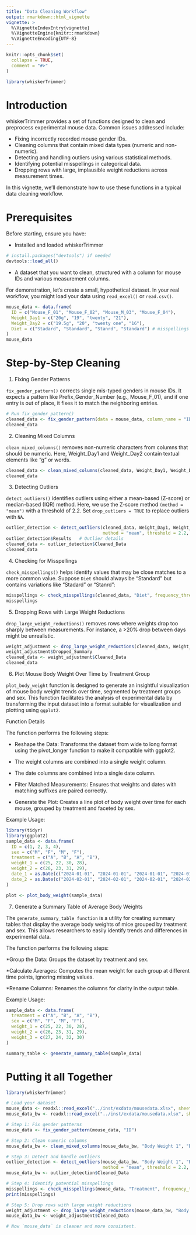 ```yaml
---
title: "Data Cleaning Workflow"
output: rmarkdown::html_vignette
vignette: >
  %\VignetteIndexEntry{vignette}
  %\VignetteEngine{knitr::rmarkdown}
  %\VignetteEncoding{UTF-8}
---
```


```r
knitr::opts_chunk$set(
  collapse = TRUE,
  comment = "#>"
)
```


```r
library(whiskerTrimmer)
```


# Introduction

whiskerTrimmer provides a set of functions designed to clean and preprocess experimental mouse data. Common issues addressed include:

* Fixing incorrectly recorded mouse gender IDs.
* Cleaning columns that contain mixed data types (numeric and non-numeric).
* Detecting and handling outliers using various statistical methods.
* Identifying potential misspellings in categorical data.
* Dropping rows with large, implausible weight reductions across measurement times.


In this vignette, we’ll demonstrate how to use these functions in a typical data cleaning workflow.

# Prerequisites
Before starting, ensure you have:

* Installed and loaded whiskerTrimmer

```r
# install.packages("devtools") if needed
devtools::load_all()
```
* A dataset that you want to clean, structured with a column for mouse IDs and various measurement columns.

For demonstration, let’s create a small, hypothetical dataset. In your real workflow, you might load your data using `read_excel()` or `read.csv()`.

```r

mouse_data <- data.frame(
  ID = c("Mouse_F_01", "Mouse_F_02", "Mouse_M_03", "Mouse_F_04"),
  Weight_Day1 = c("20g", "19", "twenty", "21"),
  Weight_Day2 = c("19.5g", "20", "twenty one", "16"),
  Diet = c("Stadard", "Standard", "Stanrd", "Standard") # misspellings of "Standard"
)
mouse_data
```

# Step-by-Step Cleaning

1. Fixing Gender Patterns

`fix_gender_pattern()` corrects single mis-typed genders in mouse IDs. It expects a pattern like Prefix_Gender_Number (e.g., Mouse_F_01), and if one entry is out of place, it fixes it to match the neighboring entries.

```r
# Run fix_gender_pattern()
cleaned_data <- fix_gender_pattern(data = mouse_data, column_name = "ID")
cleaned_data
```

2. Cleaning Mixed Columns

`clean_mixed_columns()` removes non-numeric characters from columns that should be numeric. Here, Weight_Day1 and Weight_Day2 contain textual elements like "g" or words.

```r
cleaned_data <- clean_mixed_columns(cleaned_data, Weight_Day1, Weight_Day2)
cleaned_data
```

3. Detecting Outliers

`detect_outliers()` identifies outliers using either a mean-based (Z-score) or median-based (IQR) method. Here, we use the Z-score method `(method = "mean")` with a threshold of 2.2. Set `drop_outliers = TRUE` to replace outliers with `NA`.

```r
outlier_detection <- detect_outliers(cleaned_data, Weight_Day1, Weight_Day2,
                                     method = "mean", threshold = 2.2, drop_outliers = TRUE)
outlier_detection$Results   # Outlier details
cleaned_data <- outlier_detection$Cleaned_Data
cleaned_data
```

4. Checking for Misspellings

`check_misspellings()` helps identify values that may be close matches to a more common value. Suppose `Diet` should always be "Standard" but contains variations like "Stadard" or "Stanrd":

```r
misspellings <- check_misspellings(cleaned_data, "Diet", frequency_threshold = 3, similarity_threshold = 0.8)
misspellings
```


5. Dropping Rows with Large Weight Reductions

`drop_large_weight_reductions()` removes rows where weights drop too sharply between measurements. For instance, a >20% drop between days might be unrealistic.

```r
weight_adjustment <- drop_large_weight_reductions(cleaned_data, Weight_Day1, Weight_Day2, threshold = 20)
weight_adjustment$Dropped_Summary
cleaned_data <- weight_adjustment$Cleaned_Data
cleaned_data
```

6. Plot Mouse Body Weight Over Time by Treatment Group

`plot_body_weight` function is designed to generate an insightful visualization of mouse body weight trends over time, segmented by treatment groups and sex. This function facilitates the analysis of experimental data by transforming the input dataset into a format suitable for visualization and plotting using `ggplot2`.

Function Details

The function performs the following steps:

* Reshape the Data: Transforms the dataset from wide to long format using the pivot_longer function to make it compatible with ggplot2.

* The weight columns are combined into a single weight column.

* The date columns are combined into a single date column.

* Filter Matched Measurements: Ensures that weights and dates with matching suffixes are paired correctly.

* Generate the Plot: Creates a line plot of body weight over time for each mouse, grouped by treatment and faceted by sex.

Example Usage:

```r
library(tidyr)
library(ggplot2)
sample_data <- data.frame(
  ID = c(1, 2, 3, 4),
  sex = c("M", "F", "M", "F"),
  treatment = c("A", "B", "A", "B"),
  weight_1 = c(25, 22, 30, 28),
  weight_2 = c(26, 23, 31, 29),
  date_1 = as.Date(c("2024-01-01", "2024-01-01", "2024-01-01", "2024-01-01")),
  date_2 = as.Date(c("2024-02-01", "2024-02-01", "2024-02-01", "2024-02-01"))
)

plot <- plot_body_weight(sample_data)
```

7. Generate a Summary Table of Average Body Weights

The `generate_summary_table function` is a utility for creating summary tables that display the average body weights of mice grouped by treatment and sex. This allows researchers to easily identify trends and differences in experimental data.

The function performs the following steps:

*Group the Data: Groups the dataset by treatment and sex.

*Calculate Averages: Computes the mean weight for each group at different time points, ignoring missing values.

*Rename Columns: Renames the columns for clarity in the output table.

Example Usage:

```r
sample_data <- data.frame(
  treatment = c("A", "B", "A", "B"),
  sex = c("M", "F", "M", "F"),
  weight_1 = c(25, 22, 30, 28),
  weight_2 = c(26, 23, 31, 29),
  weight_3 = c(27, 24, 32, 30)
)

summary_table <- generate_summary_table(sample_data)

```

# Putting it all Together

```r
library(whiskerTrimmer)

# Load your dataset
mouse_data <- readxl::read_excel("../inst/exdata/mousedata.xlsx", sheet = "Birth")
mouse_data_bw <- readxl::read_excel("../inst/exdata/mousedata.xlsx", sheet = "Body Weight")

# Step 1: Fix gender patterns
mouse_data <- fix_gender_pattern(mouse_data, "ID")

# Step 2: Clean numeric columns
mouse_data_bw <- clean_mixed_columns(mouse_data_bw, "Body Weight 1", "Body Weight 2", "Body Weight 3")

# Step 3: Detect and handle outliers
outlier_detection <- detect_outliers(mouse_data_bw, "Body Weight 1", "Body Weight 2", "Body Weight 3",
                                     method = "mean", threshold = 2.2, drop_outliers = TRUE)
mouse_data_bw <- outlier_detection$Cleaned_Data

# Step 4: Identify potential misspellings
misspellings <- check_misspellings(mouse_data, "Treatment", frequency_threshold = 3, similarity_threshold = 0.8)
print(misspellings)

# Step 5: Drop rows with large weight reductions
weight_adjustment <- drop_large_weight_reductions(mouse_data_bw, "Body Weight 1", "Body Weight 2", "Body Weight 3", threshold = 20)
mouse_data_bw <- weight_adjustment$Cleaned_Data

# Now `mouse_data` is cleaner and more consistent.
```

